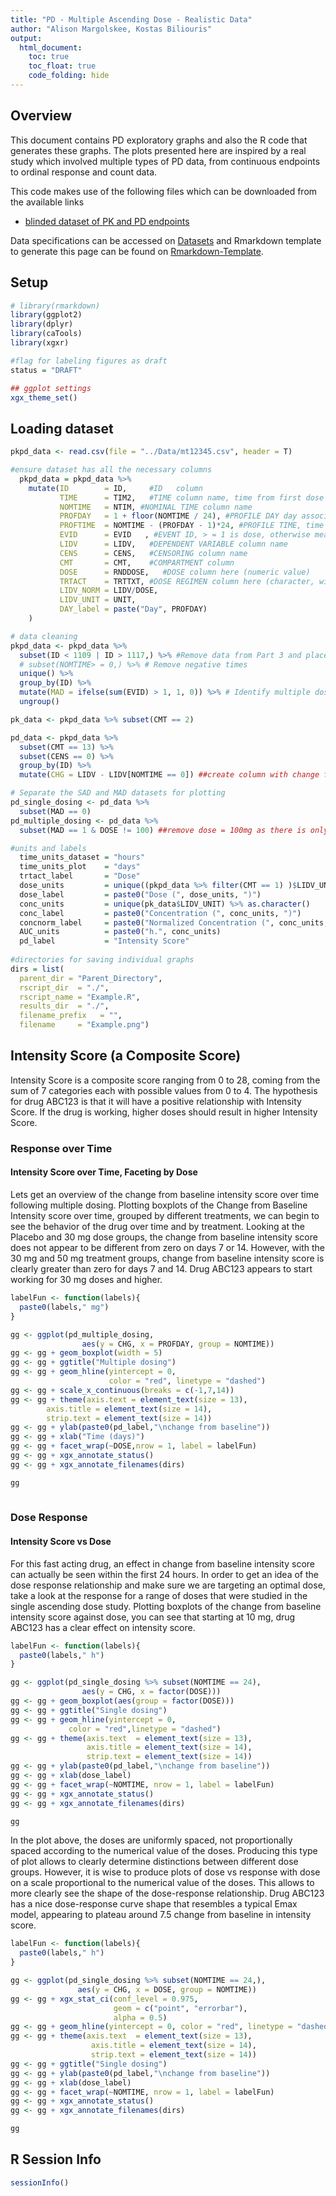 ```yaml
---
title: "PD - Multiple Ascending Dose - Realistic Data"
author: "Alison Margolskee, Kostas Biliouris"
output:
  html_document:
    toc: true
    toc_float: true
    code_folding: hide
---
```


## Overview
<!--START_EXPLANATION-->
This document contains PD exploratory graphs and also the R code that generates these graphs. The plots presented here are inspired by a real study which involved multiple types of PD data, from continuous endpoints to ordinal response and count data. 

This code makes use of the following files which can be downloaded from the available links

* [blinded dataset of PK and PD endpoints](Data/mt12345.csv)

Data specifications can be accessed on [Datasets](Datasets.html) and Rmarkdown template to generate this page can be found on [Rmarkdown-Template](Rmarkdown/Multiple_Ascending_Dose_PD_real_example.Rmd).
<!--END_EXPLANATION-->

## Setup

```r
# library(rmarkdown)
library(ggplot2)
library(dplyr)
library(caTools)
library(xgxr)

#flag for labeling figures as draft
status = "DRAFT"

## ggplot settings
xgx_theme_set()

```

## Loading dataset

```r
pkpd_data <- read.csv(file = "../Data/mt12345.csv", header = T)

#ensure dataset has all the necessary columns
  pkpd_data = pkpd_data %>%
    mutate(ID        = ID,     #ID   column
           TIME      = TIM2,   #TIME column name, time from first dose administration 
           NOMTIME   = NTIM, #NOMINAL TIME column name
           PROFDAY   = 1 + floor(NOMTIME / 24), #PROFILE DAY day associated with profile, e.g. day of dose administration
           PROFTIME  = NOMTIME - (PROFDAY - 1)*24, #PROFILE TIME, time associated with profile, e.g. hours post dose
           EVID      = EVID   , #EVENT ID, > = 1 is dose, otherwise measurement
           LIDV      = LIDV,   #DEPENDENT VARIABLE column name
           CENS      = CENS,   #CENSORING column name
           CMT       = CMT,    #COMPARTMENT column
           DOSE      = RNDDOSE,   #DOSE column here (numeric value)
           TRTACT    = TRTTXT, #DOSE REGIMEN column here (character, with units), 
           LIDV_NORM = LIDV/DOSE, 
           LIDV_UNIT = UNIT, 
           DAY_label = paste("Day", PROFDAY)
    )

# data cleaning
pkpd_data <- pkpd_data %>% 
  subset(ID < 1109 | ID > 1117,) %>% #Remove data from Part 3 and placebo
  # subset(NOMTIME> = 0,) %>% # Remove negative times
  unique() %>%
  group_by(ID) %>%
  mutate(MAD = ifelse(sum(EVID) > 1, 1, 0)) %>% # Identify multiple dose subjects
  ungroup()

pk_data <- pkpd_data %>% subset(CMT == 2)

pd_data <- pkpd_data %>% 
  subset(CMT == 13) %>% 
  subset(CENS == 0) %>%
  group_by(ID) %>%
  mutate(CHG = LIDV - LIDV[NOMTIME == 0]) ##create column with change from baseline

# Separate the SAD and MAD datasets for plotting
pd_single_dosing <- pd_data %>% 
  subset(MAD == 0)
pd_multiple_dosing <- pd_data %>% 
  subset(MAD == 1 & DOSE != 100) ##remove dose = 100mg as there is only zero time for that.

#units and labels
  time_units_dataset = "hours"
  time_units_plot    = "days"
  trtact_label       = "Dose"
  dose_units         = unique((pkpd_data %>% filter(CMT == 1) )$LIDV_UNIT) %>% as.character()
  dose_label         = paste0("Dose (", dose_units, ")")
  conc_units         = unique(pk_data$LIDV_UNIT) %>% as.character()
  conc_label         = paste0("Concentration (", conc_units, ")")
  concnorm_label     = paste0("Normalized Concentration (", conc_units, ")/", dose_units)
  AUC_units          = paste0("h.", conc_units)
  pd_label           = "Intensity Score"
                              
#directories for saving individual graphs
dirs = list(
  parent_dir = "Parent_Directory", 
  rscript_dir  = "./", 
  rscript_name = "Example.R", 
  results_dir  = "./", 
  filename_prefix   = "", 
  filename     = "Example.png")


```

## Intensity Score (a Composite Score)
<!--START_EXPLANATION-->
Intensity Score is a composite score ranging from 0 to 28, coming from the sum of 7 categories each with possible values from 0 to 4. The hypothesis for drug ABC123 is that it will have a positive relationship with Intensity Score. If the drug is working, higher doses should result in higher Intensity Score. 
<!--END_EXPLANATION-->

### Response over Time

#### Intensity Score over Time, Faceting by Dose
<!--START_EXPLANATION-->
Lets get an overview of the change from baseline intensity score over time following multiple dosing. Plotting boxplots of the Change from Baseline Intensity score over time, grouped by different treatments, we can begin to see the behavior of the drug over time and by treatment. Looking at the Placebo and 30 mg dose groups, the change from baseline intensity score does not appear to be different from zero on days 7 or 14. However, with the 30 mg and 50 mg treatment groups, change from baseline intensity score is clearly greater than zero for days 7 and 14. Drug ABC123 appears to start working for 30 mg doses and higher.
<!--END_EXPLANATION-->

```r
 
labelFun <- function(labels){     
  paste0(labels," mg")                             
}

gg <- ggplot(pd_multiple_dosing, 
                aes(y = CHG, x = PROFDAY, group = NOMTIME)) 
gg <- gg + geom_boxplot(width = 5)  
gg <- gg + ggtitle("Multiple dosing")  
gg <- gg + geom_hline(yintercept = 0,
                      color = "red", linetype = "dashed")  
gg <- gg + scale_x_continuous(breaks = c(-1,7,14))  
gg <- gg + theme(axis.text = element_text(size = 13), 
        axis.title = element_text(size = 14), 
        strip.text = element_text(size = 14)) 
gg <- gg + ylab(paste0(pd_label,"\nchange from baseline"))
gg <- gg + xlab("Time (days)")
gg <- gg + facet_wrap(~DOSE,nrow = 1, label = labelFun)
gg <- gg + xgx_annotate_status()
gg <- gg + xgx_annotate_filenames(dirs)

gg
 

```

### Dose Response

#### Intensity Score vs Dose
<!--START_EXPLANATION-->
For this fast acting drug, an effect in change from baseline intensity score can actually be seen within the first 24 hours. In order to get an idea of the dose response relationship and make sure we are targeting an optimal dose, take a look at the response for a range of doses that were studied in the single ascending dose study. Plotting boxplots of the change from baseline intensity score against dose, you can see that starting at 10 mg, drug ABC123 has a clear effect on intensity score. 
<!--END_EXPLANATION-->

```r
 
labelFun <- function(labels){     
  paste0(labels," h")                             
}

gg <- ggplot(pd_single_dosing %>% subset(NOMTIME == 24), 
                aes(y = CHG, x = factor(DOSE)))  
gg <- gg + geom_boxplot(aes(group = factor(DOSE)))  
gg <- gg + ggtitle("Single dosing")   
gg <- gg + geom_hline(yintercept = 0,
             color = "red",linetype = "dashed")   
gg <- gg + theme(axis.text  = element_text(size = 13),
                 axis.title = element_text(size = 14),
                 strip.text = element_text(size = 14))
gg <- gg + ylab(paste0(pd_label,"\nchange from baseline"))
gg <- gg + xlab(dose_label)   
gg <- gg + facet_wrap(~NOMTIME, nrow = 1, label = labelFun)
gg <- gg + xgx_annotate_status()
gg <- gg + xgx_annotate_filenames(dirs)

gg

```

<!--START_EXPLANATION-->
In the plot above, the doses are uniformly spaced, not proportionally spaced according to the numerical value of the doses. Producing this type of plot allows to clearly determine distinctions between different dose groups. However, it is wise to produce plots of dose vs response with dose on a scale proportional to the numerical value of the doses. This allows to more clearly see the shape of the dose-response relationship. Drug ABC123 has a nice dose-response curve shape that resembles a typical Emax model, appearing to plateau around 7.5 change from baseline in intensity score.
<!--END_EXPLANATION-->

```r
labelFun <- function(labels){     
  paste0(labels," h")                             
}

gg <- ggplot(pd_single_dosing %>% subset(NOMTIME == 24,), 
               aes(y = CHG, x = DOSE, group = NOMTIME))   
gg <- gg + xgx_stat_ci(conf_level = 0.975, 
                       geom = c("point", "errorbar"), 
                       alpha = 0.5)   
gg <- gg + geom_hline(yintercept = 0, color = "red", linetype = "dashed")  
gg <- gg + theme(axis.text  = element_text(size = 13),
                  axis.title = element_text(size = 14),
                  strip.text = element_text(size = 14))  
gg <- gg + ggtitle("Single dosing")   
gg <- gg + ylab(paste0(pd_label,"\nchange from baseline"))
gg <- gg + xlab(dose_label)
gg <- gg + facet_wrap(~NOMTIME, nrow = 1, label = labelFun)
gg <- gg + xgx_annotate_status()
gg <- gg + xgx_annotate_filenames(dirs)

gg 
```

## R Session Info

```r
sessionInfo()
```
